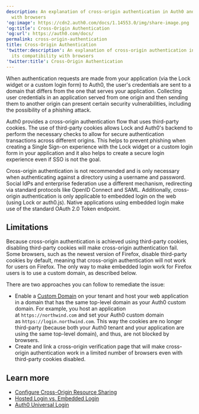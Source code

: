 ```yaml
---
description: An explanation of cross-origin authentication in Auth0 and its compatibility
  with browsers
'og:image': https://cdn2.auth0.com/docs/1.14553.0/img/share-image.png
'og:title': Cross-Origin Authentication
'og:url': https://auth0.com/docs/
permalink: cross-origin-authentication
title: Cross-Origin Authentication
'twitter:description': An explanation of cross-origin authentication in Auth0 and
  its compatibility with browsers
'twitter:title': Cross-Origin Authentication
---
```

When authentication requests are made from your application (via the Lock widget or a custom login form) to Auth0, the user's credentials are sent to a domain that differs from the one that serves your application. Collecting user credentials in an application served from one origin and then sending them to another origin can present certain security vulnerabilities, including the possibility of a phishing attack.

Auth0 provides a cross-origin authentication flow that uses third-party cookies. The use of third-party cookies allows Lock and Auth0's backend to perform the necessary checks to allow for secure authentication transactions across different origins. This helps to prevent phishing when creating a <Tooltip tip="Single Sign-On (SSO): Service that, after a user logs into one applicaton, automatically logs that user in to other applications." cta="View Glossary" href="/glossary?term=Single+Sign-on">Single Sign-on</Tooltip> experience with the Lock widget or a custom login form in your application and it also helps to create a secure login experience even if SSO is not the goal.

Cross-origin authentication is not recommended and is only necessary when authenticating against a directory using a username and password. Social <Tooltip tip="Identity Provider (IdP): Service that stores and manages digital identities." cta="View Glossary" href="/glossary?term=IdPs">IdPs</Tooltip> and enterprise federation use a different mechanism, redirecting via standard protocols like <Tooltip tip="OpenID: Open standard for authentication that allows applications to verify users' identities without collecting and storing login information." cta="View Glossary" href="/glossary?term=OpenID">OpenID</Tooltip> Connect and <Tooltip tip="OpenID: Open standard for authentication that allows applications to verify users' identities without collecting and storing login information." cta="View Glossary" href="/glossary?term=SAML">SAML</Tooltip>. Additionally, cross-origin authentication is only applicable to embedded login on the web (using Lock or auth0.js). Native applications using embedded login make use of the standard <Tooltip tip="Token Endpoint: Endpoint on the Authorization Server that is used to programmatically request tokens." cta="View Glossary" href="/glossary?term=OAuth+2.0">OAuth 2.0</Tooltip> <Tooltip tip="OAuth 2.0: Authorization framework that defines authorization protocols and workflows." cta="View Glossary" href="/glossary?term=Token+endpoint">Token endpoint</Tooltip>.

## Limitations

Because cross-origin authentication is achieved using third-party cookies, disabling third-party cookies will make cross-origin authentication fail. Some browsers, such as the newest version of Firefox, disable third-party cookies by default, meaning that cross-origin authentication will not work for users on Firefox. The only way to make embedded login work for Firefox users is to use a <Tooltip tip="Custom Domain: Third-party domain with a specialized, or vanity, name." cta="View Glossary" href="/glossary?term=custom+domain">custom domain</Tooltip>, as described below.

There are two approaches you can follow to remediate the issue:

* Enable a [Custom Domain](/customize/custom-domains) on your tenant and host your web application in a domain that has the same top-level domain as your Auth0 custom domain. For example, you host an application at `https://northwind.com` and set your Auth0 custom domain as `https://login.northwind.com`. This way the cookies are no longer third-party (because both your Auth0 tenant and your application are using the same top-level domain), and thus, are not blocked by browsers.
* Create and link a cross-origin verification page that will make cross-origin authentication work in a limited number of browsers even with third-party cookies disabled.

## Learn more

* [Configure Cross-Origin Resource Sharing](/get-started/applications/set-up-cors)
* [Hosted Login vs. Embedded Login](/authenticate/login/universal-vs-embedded-login)
* [Auth0 Universal Login](/authenticate/login/auth0-universal-login)